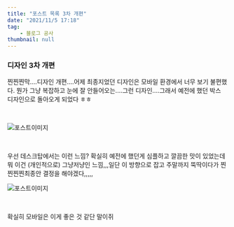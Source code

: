 ```yaml
---
title: "포스트 목록 3차 개편"
date: "2021/11/5 17:18"
tag: 
    - 블로그 공사
thumbnail: null
---
```


### 디자인 3차 개편

찐찐찐막....디자인 개편....어제 최종지었던 디자인은 모바일 환경에서 너무 보기 불편했다. 뭔가 그냥 복잡하고 눈에 잘 안들어오는....그런 디자인....그래서 예전에 했던 박스 디자인으로 돌아오게 되었다 ㅎㅎ

<br/>

![포스트이미지](../../../post-images/20211105/데스크탑포스팅.png)

<br/>

우선 데스크탑에서는 이런 느낌? 확실히 예전에 했던게 심플하고 깔끔한 맛이 있었는데 뭐 이건 (개인적으로) 그냥저냥인 느낌,,,일단 이 방향으로 잡고 주말까지 뚝딱이다가 찐찐찐찐최종안 결정을 해야겠다,,,,,

![포스트이미지](../../../post-images/20211105/모바일포스팅.png)

<br/>

확실히 모바일은 이게 좋은 것 같단 말이쥐